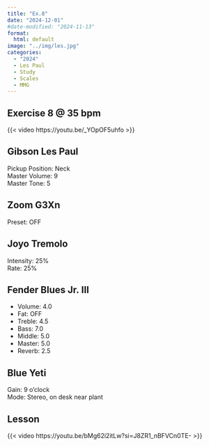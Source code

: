```yaml
---
title: "Ex.8"
date: "2024-12-01"
#date-modified: "2024-11-13"
format: 
  html: default
image: "../img/les.jpg"
categories:
  - "2024"
  - Les Paul
  - Study
  - Scales
  - MMG
---
```


## Exercise 8 \@ 35 bpm

{{< video https://youtu.be/_YOpOF5uhfo >}}

## Gibson Les Paul

Pickup Position: Neck\
Master Volume: 9\
Master Tone: 5\

## Zoom G3Xn

Preset: OFF

## Joyo Tremolo

Intensity: 25%\
Rate: 25%

## Fender Blues Jr. III

-   Volume: 4.0
-   Fat: OFF
-   Treble: 4.5
-   Bass: 7.0
-   Middle: 5.0
-   Master: 5.0
-   Reverb: 2.5

## Blue Yeti

Gain: 9 o'clock\
Mode: Stereo, on desk near plant

## Lesson

{{< video https://youtu.be/bMg62i2itLw?si=J8ZR1_nBFVCn0TE- >}}
